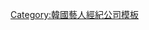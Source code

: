 {{Navbox
|name   = S.A.L.T Entertainment
|title  = [[S.A.L.T Entertainment]]
|titlestyle = background-color:#20a524;color:#fff
|groupstyle = background-color:#87d087;
|abovestyle = background-color:#87d087;
|belowstyle = background-color:#20a524;
|listclass = hlist
|group1 = 代表
|list1  =
* 李銀榮
|group2 = 旗下藝人
|list2  =
*[[金晶和]]
*[[朴信惠]]
*[[朴喜洵]]
*[[金宣虎]]
*[[金柱憲]]
*[[李俊靈]]
*[[張道河]]

|group3 = 已離開藝人
|list3  =
*[[朴世榮]]
*[[金知安]]
*[[金康鉉]]
*[[崔聖恩]]
*[[金智媛]]

|below= '''官方網站''' : [http://saltent.co.kr/bbs/board.php?bo_table=profile]
}}
<noinclude>
[[Category:韓國藝人經紀公司模板]]
</noinclude>